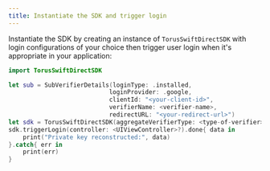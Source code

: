 ```yaml
---
title: Instantiate the SDK and trigger login
---
```


Instantiate the SDK by creating an instance of `TorusSwiftDirectSDK` with login
configurations of your choice then trigger user login when it's appropriate in
your application:

```swift
import TorusSwiftDirectSDK

let sub = SubVerifierDetails(loginType: .installed,
                            loginProvider: .google,
                            clientId: "<your-client-id>",
                            verifierName: <verifier-name>,
                            redirectURL: "<your-redirect-url>")
let sdk = TorusSwiftDirectSDK(aggregateVerifierType: <type-of-verifier>, aggregateVerifierName: <verifier-name>, subVerifierDetails: [sub])
sdk.triggerLogin(controller: <UIViewController>?).done{ data in
    print("Private key reconstructed:", data)
}.catch{ err in
    print(err)
}
```
